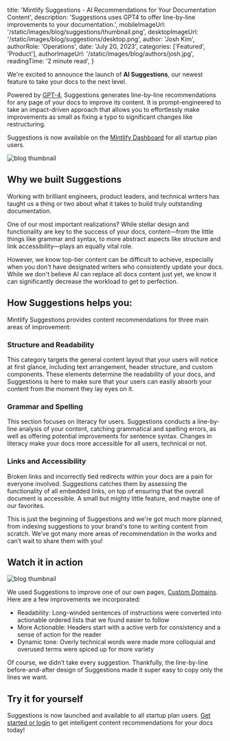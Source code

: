 
  title:
    'Mintlify Suggestions - AI Recommendations for Your Documentation Content',
  description:
    'Suggestions uses GPT4 to offer line-by-line improvements to your documentation.',
  mobileImageUrl: '/static/images/blog/suggestions/thumbnail.png',
  desktopImageUrl: '/static/images/blog/suggestions/desktop.png',
  author: 'Josh Kim',
  authorRole: 'Operations',
  date: 'July 20, 2023',
  categories: ['Featured', 'Product'],
  authorImageUrl: '/static/images/blog/authors/josh.jpg',
  readingTime: '2 minute read',
}


We're excited to announce the launch of **AI Suggestions**, our newest feature to take your docs to the next level.

Powered by <a href="https://openai.com/research/gpt-4" target="_blank">GPT-4</a>, Suggestions generates line-by-line recommendations for any page of your docs to improve its content. It is prompt-engineered to take an impact-driven approach that allows you to effortlessly make improvements as small as fixing a typo to significant changes like restructuring.

Suggestions is now available on the <a href="https://dashboard.mintlify.com/login" target="_blank">Mintlify Dashboard</a> for all startup plan users.

<img
  src="/static/images/blog/suggestions/demo.gif"
  alt="blog thumbnail"
  className="w-full rounded-md"
/>

## Why we built Suggestions

Working with brilliant engineers, product leaders, and technical writers has taught us a thing or two about what it takes to build truly outstanding documentation.

One of our most important realizations? While stellar design and functionality are key to the success of your docs, content—from the little things like grammar and syntax, to more abstract aspects like structure and link accessibility—plays an equally vital role.

However, we know top-tier content can be difficult to achieve, especially when you don't have designated writers who consistently update your docs. While we don't believe AI can replace all docs content just yet, we know it can significantly decrease the workload to get to perfection.

## How Suggestions helps you:

Mintlify Suggestions provides content recommendations for three main areas of improvement:

### Structure and Readability

This category targets the general content layout that your users will notice at first glance, including text arrangement, header structure, and custom components. These elements determine the readability of your docs, and Suggestions is here to make sure that your users can easily absorb your content from the moment they lay eyes on it.

### Grammar and Spelling

This section focuses on literacy for users. Suggestions conducts a line-by-line analysis of your content, catching grammatical and spelling errors, as well as offering potential improvements for sentence syntax. Changes in literacy make your docs more accessible for all users, technical or not.

### Links and Accessibility

Broken links and incorrectly tied redirects within your docs are a pain for everyone involved. Suggestions catches them by assessing the functionality of all embedded links, on top of ensuring that the overall document is accessible. A small but mighty little feature, and maybe one of our favorites.

This is just the beginning of Suggestions and we're got much more planned, from indexing suggestions to your brand's tone to writing content from scratch. We’ve got many more areas of recommendation in the works and can’t wait to share them with you!

## Watch it in action

<img
  src="/static/images/blog/suggestions/example.png"
  alt="blog thumbnail"
  className="w-full rounded-md"
/>

We used Suggestions to improve one of our own pages, <a href="https://mintlify.com/start" target="_blank">Custom Domains</a>. Here are a few improvements we incorporated:

- Readability: Long-winded sentences of instructions were converted into actionable ordered lists that we found easier to follow
- More Actionable: Headers start with a active verb for consistency and a sense of action for the reader
- Dynamic tone: Overly technical words were made more colloquial and overused terms were spiced up for more variety

Of course, we didn’t take every suggestion. Thankfully, the line-by-line before-and-after design of Suggestions made it super easy to copy only the lines we want.

## Try it for yourself

Suggestions is now launched and available to all startup plan users. <a href="https://mintlify.com/start" target="_blank">Get started or login</a> to get intelligent content recommendations for your docs today!
